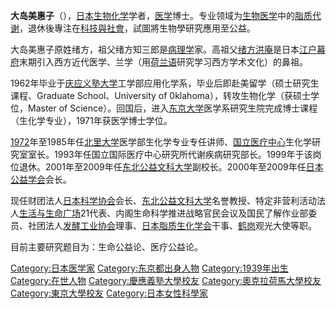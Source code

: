 {{Infobox Scientist
| name = 大島 美恵子<br />（おおしま みえこ）
| image = 
| caption = 
| birth_date = {{Birth_date_and_age|1939|3|3}}
| birth_place = [[東京|東京]]
| death_date = 
| death_place = 
| residence =
| nationality = {{JPN}}
| field = [[生物化学|生物化学]]
| work_institution = [[国立国際医療センター|国立国際医療センター]]<br />（1984年 - 2001年）
| alma_mater = [[慶應義塾大学|慶應義塾大学]][[工学部|工学部]]毕业<br />[[奥克拉荷马大学|奥克拉荷马大学]][[研究所|研究所]]硕士毕业<br />[[東京大学|東京大学]][[研究所|研究所]]医学系第二基礎医学博士毕业
| doctoral_advisor = 
| doctoral_students = 
| known_for = 
| prizes = 
| religion = 
| footnotes = 
}}
'''大岛美惠子'''（{{bd|1939年|3月3日}}），[[日本|日本]][[生物化学|生物化学]]学者，[[医学|医学]]博士。专业领域为[[生物医学|生物医学]]中的[[脂质代谢|脂质代谢]]，退休後專注在[[科技與社會|科技與社會]]，試圖將生物學研究應用至公益。

大岛美惠子原姓绪方，祖父绪方知三郎是[[病理学|病理学]]家。高祖父[[绪方洪庵|绪方洪庵]]是日本[[江户幕府|江户幕府]]末期引入西方近代医学、兰学（用[[荷兰语|荷兰语]]研究学习西方学术文化）的鼻祖。

1962年毕业于[[庆应义塾大学|庆应义塾大学]]工学部应用化学系，毕业后即赴美留学（硕士研究生课程、Graduate School、University of 0klahoma），转攻生物化学（获硕士学位，Master of Science）。回国后，进入[[东京大学|东京大学]]医学系研究生院完成博士课程（生化学专业），1971年获医学博士学位。

[[1972|1972]]年至1985年任[[北里大学|北里大学]]医学部生化学专业专任讲师、[[国立医疗中心|国立医疗中心]]生化学研究室室长。1993年任国立国际医疗中心研究所代谢疾病研究部长。1999年于该岗位退休。2001年至2009年任[[东北公益文科大学|东北公益文科大学]]副校长。2000年至2009年任[[日本公益学会|日本公益学会]]会长。

现任财团法人[[日本科学协会|日本科学协会]]会长、[[东北公益文科大学|东北公益文科大学]]名誉教授、特定非营利活动法人[[生活与生命广场|生活与生命广场]]21代表、内阁生命科学推进战略官民会议及国民了解作业部委员、社团法人[[发酵工业协会|发酵工业协会]]理事、[[日本脂质生化学会|日本脂质生化学会]]干事、[[鹤岗|鹤岗]]观光大使等职。

目前主要研究题目为：生命公益论、医疗公益论。
{{DEFAULTSORT:Oojima}}
[[Category:日本医学家|Category:日本医学家]]
[[Category:东京都出身人物|Category:东京都出身人物]]
[[Category:1939年出生|Category:1939年出生]]
[[Category:在世人物|Category:在世人物]]
[[Category:慶應義塾大學校友|Category:慶應義塾大學校友]]
[[Category:奧克拉荷馬大學校友|Category:奧克拉荷馬大學校友]]
[[Category:東京大學校友|Category:東京大學校友]]
[[Category:日本女性科學家|Category:日本女性科學家]]